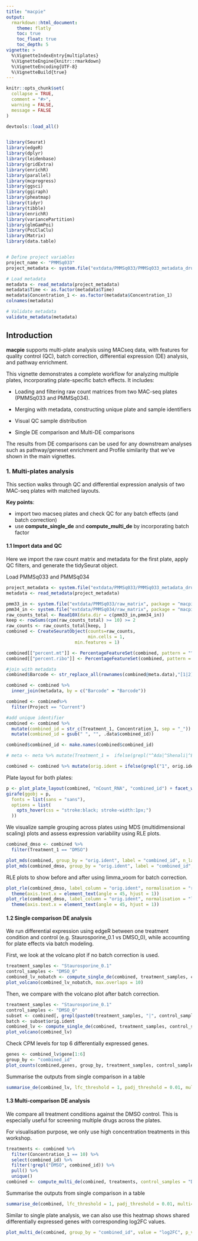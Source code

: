 ```yaml
---
title: "macpie"
output:
  rmarkdown::html_document:
    theme: flatly
    toc: true
    toc_float: true
    toc_depth: 5
vignette: >
  %\VignetteIndexEntry{multiplates}
  %\VignetteEngine{knitr::rmarkdown}
  %\VignetteEncoding{UTF-8}
  %\VignetteBuild{true}
---
```


```r
knitr::opts_chunk$set(
  collapse = TRUE,
  comment = "#>",
  warning = FALSE,
  message = FALSE
)
```


```r
devtools::load_all()


library(Seurat)
library(edgeR)
library(dplyr)
library(leidenbase)
library(gridExtra)
library(enrichR)
library(parallel)
library(mcprogress)
library(ggsci)
library(ggiraph)
library(pheatmap)
library(tidyr)
library(tibble)
library(enrichR)
library(variancePartition)
library(glmGamPoi)
library(PoiClaClu)
library(Matrix)
library(data.table)


# Define project variables
project_name <- "PMMSq033"
project_metadata <- system.file("extdata/PMMSq033/PMMSq033_metadata_drugnames.csv", package = "macpie")

# Load metadata
metadata <- read_metadata(project_metadata)
metadata$Time <- as.factor(metadata$Time)
metadata$Concentration_1 <- as.factor(metadata$Concentration_1)
colnames(metadata)

# Validate metadata
validate_metadata(metadata)

```

## Introduction 

<b>macpie</b> supports multi-plate analysis using MACseq data, with features for quality control (QC), batch correction, differential expression (DE) analysis, and pathway enrichment.

This vignette demonstrates a complete workflow for analyzing multiple plates, incorporating plate-specific batch effects. It includes:

- Loading and filtering raw count matrices from two MAC-seq plates (PMMSq033 and PMMSq034).

- Merging with metadata, constructing unique plate and sample identifiers

- Visual QC sample distribution

- Single DE comparison and Multi-DE comparisons


The results from DE comparisons can be used for any downstream analyses such as pathway/geneset enrichment and Profile similarity that we've shown in the main vignettes. 


### 1. Multi-plates analysis

This section walks through QC and differential expression analysis of two MAC-seq plates with matched layouts.


**Key points**: 

  - import two macseq plates and check QC for any batch effects (and batch correction)
  - use **compute_single_de** and **compute_multi_de** by incorporating batch factor

#### 1.1 Import data and QC

Here we import the raw count matrix and metadata for the first plate, apply QC filters, and generate the tidySeurat object.

Load PMMSq033 and PMMSq034

```r
project_metadata <- system.file("extdata/PMMSq033/PMMSq033_metadata_drugnames.csv", package = "macpie")
metadata <- read_metadata(project_metadata)

pmm33_in <- system.file("extdata/PMMSq033/raw_matrix", package = "macpie")
pmm34_in <- system.file("extdata/PMMSq034/raw_matrix", package = "macpie")
raw_counts_total <- Read10X(data.dir = c(pmm33_in,pmm34_in))
keep <- rowSums(cpm(raw_counts_total) >= 10) >= 2
raw_counts <- raw_counts_total[keep, ]
combined <- CreateSeuratObject(counts=raw_counts,
                               min.cells = 1,
                          min.features = 1)

combined[["percent.mt"]] <- PercentageFeatureSet(combined, pattern = "^mt-|^MT-")
combined[["percent.ribo"]] <- PercentageFeatureSet(combined, pattern = "^Rp[slp][[:digit:]]|^Rpsa|^RP[SLP][[:digit:]]|^RPSA")

#join with metadata
combined$Barcode <- str_replace_all(rownames(combined@meta.data),"[1|2]_","")

combined <- combined %>%
  inner_join(metadata, by = c("Barcode" = "Barcode"))

combined <- combined%>%
  filter(Project == "Current")

#add unique identifier
combined <- combined %>%
  mutate(combined_id = str_c(Treatment_1, Concentration_1, sep = "_")) %>%
  mutate(combined_id = gsub(" ", "", .data$combined_id))

combined$combined_id <- make.names(combined$combined_id)

```

```r
# meta <- meta %>% mutate(Treatment_1 =  ifelse(grepl("^Ada|^Shenali|^EMPTY$", Treatment_1), Treatment_1, paste0("ML_", Treatment_1)))

combined <- combined %>% mutate(orig.ident = ifelse(grepl("1", orig.ident), "PMMSq033","PMMSq034"))
```


Plate layout for both plates:


```r
p <- plot_plate_layout(combined, "nCount_RNA", "combined_id") + facet_wrap(~orig.ident)
girafe(ggobj = p, 
  fonts = list(sans = "sans"),
  options = list(
    opts_hover(css = "stroke:black; stroke-width:1px;")
  ))

```



We visualize sample grouping across plates using MDS (multidimensional scaling) plots and assess expression variability using RLE plots.

```r
combined_dmso <- combined %>%
  filter(Treatment_1 == "DMSO")
```

```r
plot_mds(combined, group_by = "orig.ident", label = "combined_id", n_labels = 30)
plot_mds(combined_dmso, group_by = "orig.ident", label = "combined_id", n_labels = 30)
```

RLE plots to show before and after using limma_voom for batch correction.  


```r
plot_rle(combined_dmso, label_column = "orig.ident", normalisation = "raw") + scale_x_discrete(drop = FALSE) + 
  theme(axis.text.x = element_text(angle = 45, hjust = 1))
plot_rle(combined_dmso, label_column = "orig.ident", normalisation = "limma_voom") + scale_x_discrete(drop = FALSE) + 
  theme(axis.text.x = element_text(angle = 45, hjust = 1))

```

#### 1.2 Single comparison DE analysis 

We run differential expression using edgeR between one treatment condition and control (e.g. Staurosporine_0.1 vs DMSO_0), while accounting for plate effects via batch modeling.

First, we look at the volcano plot if no batch correction is used.

```r
treatment_samples <- "Staurosporine_0.1"
control_samples <- "DMSO_0"
combined_lv_nobatch <- compute_single_de(combined, treatment_samples, control_samples, method =  "limma_voom")
plot_volcano(combined_lv_nobatch, max.overlaps = 10)

```

Then, we compare with the volcano plot after batch correction.


```r
treatment_samples <- "Staurosporine_0.1"
control_samples <- "DMSO_0"
subset <- combined[, grepl(paste0(treatment_samples, "|", control_samples), combined$combined_id)]
batch <- subset$orig.ident
combined_lv <- compute_single_de(combined, treatment_samples, control_samples, method = "limma_voom", batch = batch)
plot_volcano(combined_lv)

```

Check CPM levels for top 6 differentially expressed genes.

```r
genes <- combined_lv$gene[1:6]
group_by <- "combined_id"
plot_counts(combined,genes, group_by, treatment_samples, control_samples, normalisation = "cpm")

```

Summarise the outputs from single comparison in a table

```r
summarise_de(combined_lv, lfc_threshold = 1, padj_threshold = 0.01, multi=FALSE)
```

#### 1.3 Multi-comparison DE analysis 

We compare all treatment conditions against the DMSO control. This is especially useful for screening multiple drugs across the plates.

For visualisation purpose, we only use high concentration treatments in this workshop. 

```r
treatments <- combined %>%
  filter(Concentration_1 == 10) %>%
  select(combined_id) %>%
  filter(!grepl("DMSO", combined_id)) %>%
  pull() %>%
  unique()
combined <- compute_multi_de(combined, treatments, control_samples = "DMSO_0", method = "edgeR", num_cores = 2, batch = batch)
```

Summarise the outputs from single comparison in a table

```r
summarise_de(combined, lfc_threshold = 1, padj_threshold = 0.01, multi=TRUE)
```


Similar to single plate analysis, we can also use this heatmap shows shared differentially expressed genes with corresponding log2FC values.

```r
plot_multi_de(combined, group_by = "combined_id", value = "log2FC", p_value_cutoff = 0.01, direction="up", n_genes = 5, control = "DMSO_0", by="fc")

```

